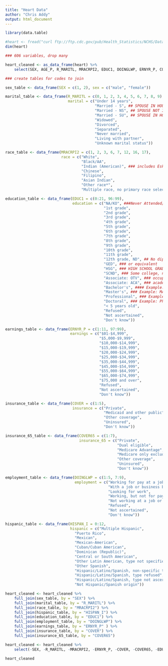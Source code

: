 ```yaml
---
title: "Heart Data"
author: "Chris Addy"
output: html_document
---
```


```r
library(data.table)
```

```r
#heart <- fread("curl ftp://ftp.cdc.gov/pub/Health_Statistics/NCHS/Datasets/NHIS/2015/personsx.zip | funzip")
dim(heart)

### 606 variables, drop many

heart_cleaned <- as_data_frame(heart) %>%
	select(SEX, AGE_P, R_MARITL, MRACRPI2, EDUC1, DOINGLWP, ERNYR_P, COVER, COVER65, HISPAN_I)

### create tables for codes to join

sex_table <- data_frame(SEX = c(1, 2), sex = c("male", "female"))

marital_table <- data_frame(R_MARITL = c(0, 1, 2, 3, 4, 5, 6, 7, 8, 9),
						    marital = c("Under 14 years",
						    			"Married - S", ## SPOUSE IN HOUSEHOLD
						    			"Married - NS", ## SPOUSE NOT IN HOUSEHOLD
						    			"Married - SU", ## SPOUSE IN HOUSEHOLD UNKNOWN
						    			"Widowed",
						    			"Divorced",
						    			"Separated",
						    			"Never married",
						    			"Living with partner",
						    			"Unknown marital status"))

race_table <- data_frame(MRACRPI2 = c(1, 2, 3, 6, 7, 12, 16, 17),
						 race = c("White",
						 		  "Black/AA",
						 		  "Indian (American)", ### includes Eskimo, Aleut
						 		  "Chinese",
						 		  "Filipino",
						 		  "Asian Indian",
						 		  "Other race*",
						 		  "Multiple race, no primary race selected"))

education_table <- data_frame(EDUC1 = c(0:21, 96:99),
							  education = c("NA/KO", ###Never Attended/Kindergarten Only
							  			    "1st grade",
							  			    "2nd grade",
							  			    "3rd grade",
							  			    "4th grade",
							  			    "5th grade",
							  			    "6th grade",
							  			    "7th grade",
							  			    "8th grade",
							  			    "9th grade",
							  			    "10th grade",
							  			    "11th grade",
							  			    "12th grade, ND", ## No diploma
							  			    "GED", ### or equivalent
							  			    "HSG", ### HIGH SCHOOL GRADUATE
							  			    "SCND", ### Some college, no degree
							  			    "Associate: OTV", ### occupational, technical, or vocational program"
							  			    "Associate: ACA", ### academic program",
							  			    "Bachelor's", #### Example: BA, AB, BS, BBA
							  			    "Master's", ### Example: MA, MS, MEng, MEd, MBA
							  			    "Professional", ### Example: MD, DDS, DVM, JD
							  			    "Doctoral", ### Example: PhD, EdD
							  			    "< 5 years old",
							  			    "Refused",
							  			    "Not ascertained",
							  			    "Don't know"))

earnings_table <- data_frame(ERNYR_P = c(1:11, 97:99),
							 earnings = c("$01-$4,999",
							              "$5,000-$9,999",
							              "$10,000-$14,999",
							              "$15,000-$19,999",
							              "$20,000-$24,999",
							              "$25,000-$34,999",
							              "$35,000-$44,999",
							              "$45,000-$54,999",
							              "$55,000-$64,999",
							              "$65,000-$74,999",
							              "$75,000 and over",
							              "Refused",
							              "Not ascertained",
							              "Don't know"))

insurance_table <- data_frame(COVER = c(1:5),
							  insurance = c("Private",
							  				"Medicaid and other public",
							  				"Other coverage",
							  				"Uninsured", 
							  				"Don't know"))

insurance_65_table <- data_frame(COVER65 = c(1:7),
								 insurance_65 = c("Private",
								 				  "Dual eligible",
								 				  "Medicare Advantage",
								 				  "Medicare only excluding Medicare Advantage",
								 				  "Other coverage",
								 				  "Uninsured",
								 				  "Don't know"))

employment_table <- data_frame(DOINGLWP = c(1:5, 7:9),
							   employment = c("Working for pay at a job or business",
								 	          "With a job or business but not at work",
								 	          "Looking for work",
								 	          "Working, but not for pay, at a family-owned job or business",
								 	          "Not working at a job or business and not looking for work",
								 	          "Refused",
								 	          "Not ascertained",
								 	          "Don't know"))

hispanic_table <- data_frame(HISPAN_I = 0:12,
							 hispanic = c("Multiple Hispanic",
							   "Puerto Rico",
							   "Mexican",
							   "Mexican-American",
							   "Cuban/Cuban American",
							   "Dominican (Republic)",
							   "Central or South American",
							   "Other Latin American, type not specified",
							   "Other Spanish",
							   "Hispanic/Latino/Spanish, non-specific type",
							   "Hispanic/Latino/Spanish, type refused",
							   "Hispanic/Latino/Spanish, type not ascertained",
							   "Not Hispanic/Spanish origin"))

heart_cleaned <- heart_cleaned %>%
	full_join(sex_table, by = "SEX") %>%
	full_join(marital_table, by = "R_MARITL") %>%
	full_join(race_table, by = "MRACRPI2") %>%
	full_join(hispanic_table, by = "HISPAN_I") %>%
	full_join(education_table, by = "EDUC1") %>%
	full_join(employment_table, by = "DOINGLWP") %>%
	full_join(earnings_table, by = "ERNYR_P" ) %>%
	full_join(insurance_table, by = "COVER") %>%
	full_join(insurance_65_table, by = "COVER65")

heart_cleaned <- heart_cleaned %>%
	select(-SEX, -R_MARITL, -MRACRPI2, -ERNYR_P, -COVER, -COVER65, -EDUC1, -DOINGLWP, -HISPAN_I)

heart_cleaned
```

